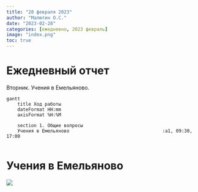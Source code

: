 ```yaml
---
title: "28 февраля 2023"
author: "Малютин О.С."
date: "2023-02-28"
categories: [ежедневно, 2023 февраль]
image: "index.png"
toc: true
---
```




# Ежедневный отчет

Вторник. Учения в Емельяново.


```mermaid
gantt
    title Ход работы
    dateFormat HH:mm
    axisFormat %H:%M
   
    section 1. Общие вопросы
    Учения в Емельяново                                  :a1, 09:30, 17:00
    
```


# Учения в Емельяново

![](index.png)
